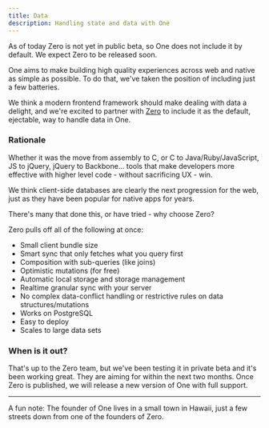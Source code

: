 ```yaml
---
title: Data
description: Handling state and data with One
---
```


<Notice>
  As of today Zero is not yet in public beta, so One does not include it by default. We expect Zero to be released soon.
</Notice>

One aims to make building high quality experiences across web and native as simple as possible. To do that, we've taken the position of including just a few batteries.

We think a modern frontend framework should make dealing with data a delight, and we're excited to partner with [Zero](https://zerosync.dev) to include it as the default, ejectable, way to handle data in One.

<CardCol>
  <Card href="https://zerosync.dev" title="Visit the Zero site" />
</CardCol>

### Rationale

Whether it was the move from assembly to C, or C to Java/Ruby/JavaScript, JS to jQuery, jQuery to Backbone...  tools that make developers more effective with higher level code - without sacrificing UX - win.

We think client-side databases are clearly the next progression for the web, just as they have been popular for native apps for years.

There's many that done this, or have tried - why choose Zero?

Zero pulls off all of the following at once:

- Small client bundle size
- Smart sync that only fetches what you query first
- Composition with sub-queries (like joins)
- Optimistic mutations (for free)
- Automatic local storage and storage management
- Realtime granular sync with your server
- No complex data-conflict handling or restrictive rules on data structures/mutations
- Works on PostgreSQL
- Easy to deploy
- Scales to large data sets


### When is it out?

That's up to the Zero team, but we've been testing it in private beta and it's been working great. They are aiming for within the next two months. Once Zero is published, we will release a new version of One with full support.

---

<Notice>
  A fun note: The founder of One lives in a small town in Hawaii, just a few streets down from one of the founders of Zero.
</Notice>

